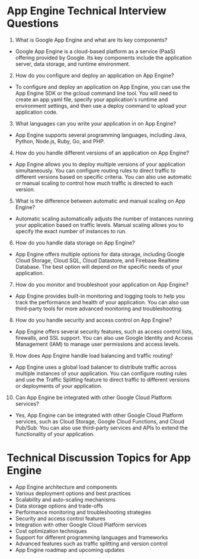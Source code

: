 
# App Engine Technical Interview Questions

1. What is Google App Engine and what are its key components?
- Google App Engine is a cloud-based platform as a service (PaaS) offering provided by Google. Its key components include the application server, data storage, and runtime environment.

2. How do you configure and deploy an application on App Engine?
- To configure and deploy an application on App Engine, you can use the App Engine SDK or the gcloud command line tool. You will need to create an app.yaml file, specify your application's runtime and environment settings, and then use a deploy command to upload your application code.

3. What languages can you write your application in on App Engine?
- App Engine supports several programming languages, including Java, Python, Node.js, Ruby, Go, and PHP.

4. How do you handle different versions of an application on App Engine?
- App Engine allows you to deploy multiple versions of your application simultaneously. You can configure routing rules to direct traffic to different versions based on specific criteria. You can also use automatic or manual scaling to control how much traffic is directed to each version.

5. What is the difference between automatic and manual scaling on App Engine?
- Automatic scaling automatically adjusts the number of instances running your application based on traffic levels. Manual scaling allows you to specify the exact number of instances to run.

6. How do you handle data storage on App Engine?
- App Engine offers multiple options for data storage, including Google Cloud Storage, Cloud SQL, Cloud Datastore, and Firebase Realtime Database. The best option will depend on the specific needs of your application.

7. How do you monitor and troubleshoot your application on App Engine?
- App Engine provides built-in monitoring and logging tools to help you track the performance and health of your application. You can also use third-party tools for more advanced monitoring and troubleshooting.

8. How do you handle security and access control on App Engine?
- App Engine offers several security features, such as access control lists, firewalls, and SSL support. You can also use Google Identity and Access Management (IAM) to manage user permissions and access levels.

9. How does App Engine handle load balancing and traffic routing?
- App Engine uses a global load balancer to distribute traffic across multiple instances of your application. You can configure routing rules and use the Traffic Splitting feature to direct traffic to different versions or deployments of your application.

10. Can App Engine be integrated with other Google Cloud Platform services?
- Yes, App Engine can be integrated with other Google Cloud Platform services, such as Cloud Storage, Google Cloud Functions, and Cloud Pub/Sub. You can also use third-party services and APIs to extend the functionality of your application.

# Technical Discussion Topics for App Engine
- App Engine architecture and components
- Various deployment options and best practices
- Scalability and auto-scaling mechanisms
- Data storage options and trade-offs
- Performance monitoring and troubleshooting strategies
- Security and access control features
- Integration with other Google Cloud Platform services
- Cost optimization techniques
- Support for different programming languages and frameworks
- Advanced features such as traffic splitting and version control
- App Engine roadmap and upcoming updates